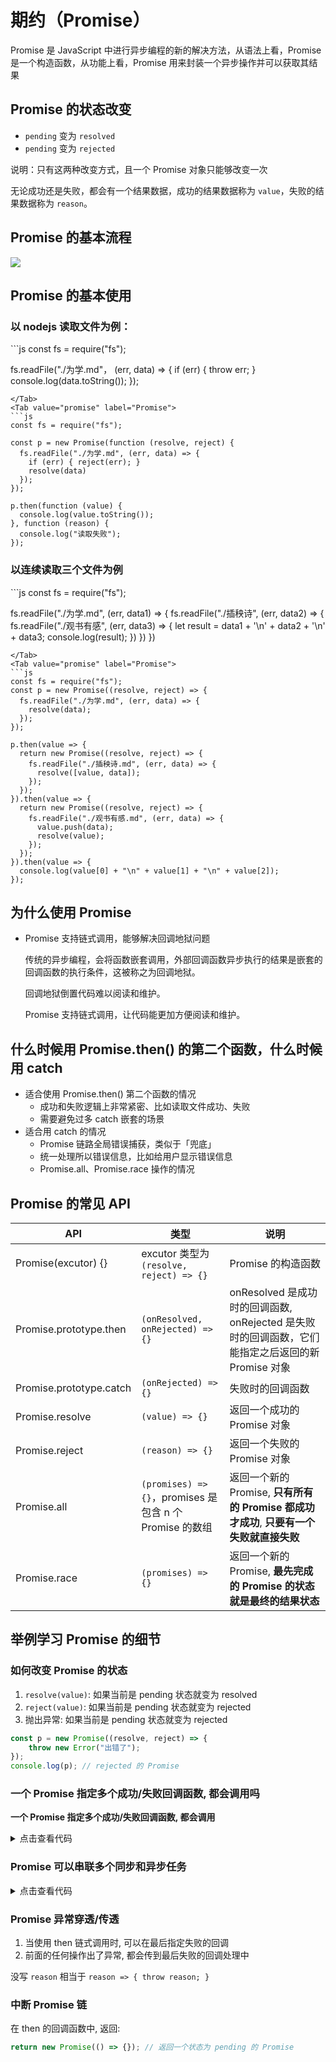 
# 期约（Promise）

Promise 是 JavaScript 中进行异步编程的新的解决方法，从语法上看，Promise 是一个构造函数，从功能上看，Promise 用来封装一个异步操作并可以获取其结果

## Promise 的状态改变

* `pending` 变为 `resolved`
* `pending` 变为 `rejected`

说明：只有这两种改变方式，且一个 Promise 对象只能够改变一次

无论成功还是失败，都会有一个结果数据，成功的结果数据称为 `value`，失败的结果数据称为 `reason`。

## Promise 的基本流程

![](./img/promise1.png)

## Promise 的基本使用

### 以 nodejs 读取文件为例：

<Tabs>
<Tab value="callback" label="回调函数" default>
```js
const fs = require("fs");

fs.readFile("./为学.md"， (err, data) => {
  if (err) { throw err; }
  console.log(data.toString());
});
```
</Tab>
<Tab value="promise" label="Promise">
```js
const fs = require("fs");

const p = new Promise(function (resolve, reject) {
  fs.readFile("./为学.md", (err, data) => {
    if (err) { reject(err); }
    resolve(data)
  });
});

p.then(function (value) {
  console.log(value.toString());
}, function (reason) {
  console.log("读取失败");
});
```
</Tab>
</Tabs>

### 以连续读取三个文件为例

<Tabs>
<Tab value="callback" label="回调函数" default>
```js
const fs = require("fs");

fs.readFile("./为学.md", (err, data1) => {
  fs.readFile("./插秧诗", (err, data2) => {
    fs.readFile("./观书有感", (err, data3) => {
      let result = data1 + '\n' + data2 + '\n' + data3;
      console.log(result);
    })
  })
})
```
</Tab>
<Tab value="promise" label="Promise">
```js
const fs = require("fs");
const p = new Promise((resolve, reject) => {
  fs.readFile("./为学.md", (err, data) => {
    resolve(data);
  });
});

p.then(value => {
  return new Promise((resolve, reject) => {
    fs.readFile("./插秧诗.md", (err, data) => {
      resolve([value, data]);
    });
  });
}).then(value => {
  return new Promise((resolve, reject) => {
    fs.readFile("./观书有感.md", (err, data) => {
      value.push(data);
      resolve(value);
    });
  });
}).then(value => {
  console.log(value[0] + "\n" + value[1] + "\n" + value[2]);
});
```
</Tab>
</Tabs>

## 为什么使用 Promise

* Promise 支持链式调用，能够解决回调地狱问题

  传统的异步编程，会将函数嵌套调用，外部回调函数异步执行的结果是嵌套的回调函数的执行条件，这被称之为回调地狱。

  回调地狱倒置代码难以阅读和维护。

  Promise 支持链式调用，让代码能更加方便阅读和维护。

## 什么时候用 Promise.then() 的第二个函数，什么时候用 catch

- 适合使用 Promise.then() 第二个函数的情况
  - 成功和失败逻辑上非常紧密、比如读取文件成功、失败
  - 需要避免过多 catch 嵌套的场景
- 适合用 catch 的情况
  - Promise 链路全局错误捕获，类似于「兜底」
  - 统一处理所以错误信息，比如给用户显示错误信息
  - Promise.all、Promise.race 操作的情况

## Promise 的常见 API

| API | 类型 |说明 |
| -- | -- | -- |
| Promise(excutor) {} | excutor 类型为 `(resolve, reject) => {}` | Promise 的构造函数 |
| Promise.prototype.then | `(onResolved, onRejected) => {}` | onResolved 是成功时的回调函数, onRejected 是失败时的回调函数，它们能指定之后返回的新 Promise 对象 |
| Promise.prototype.catch | `(onRejected) => {}` | 失败时的回调函数 |
| Promise.resolve | `(value) => {}` | 返回一个成功的 Promise 对象 |
| Promise.reject | `(reason) => {}` | 返回一个失败的 Promise 对象 |
| Promise.all | `(promises) => {}`，promises 是包含 n 个 Promise 的数组 | 返回一个新的 Promise, **只有所有的 Promise 都成功才成功**, **只要有一个失败就直接失败** |
|Promise.race | `(promises) => {}` | 返回一个新的 Promise, **最先完成的 Promise 的状态就是最终的结果状态** |

## 举例学习 Promise 的细节

### 如何改变 Promise 的状态

1. `resolve(value)`: 如果当前是 pending 状态就变为 resolved
2. `reject(value)`: 如果当前是 pending 状态就变为 rejected
3. 抛出异常: 如果当前是 pending 状态就变为 rejected

```javascript
const p = new Promise((resolve, reject) => {
    throw new Error("出错了");
});
console.log(p); // rejected 的 Promise
```

### 一个 Promise 指定多个成功/失败回调函数, 都会调用吗

**一个 Promise 指定多个成功/失败回调函数, 都会调用**

<details>
<summary>点击查看代码</summary>
```js
const p = new Promise((resolve, reject) => {
  resolve(1);
});

p.then(value => {
  console.log("resolve 1");
});

p.then(value => {
  console.log("resolve 2");
});

p.then(value => {
  console.log("resolve 3");
});

// resolve 1
// resolve 2
// resolve 3
```
</details>

### Promise.prototype.then 返回的新 Promise 状态有什么决定

* 简单表达: 由 then() 指定的回调函数的执行结果决定
* 详细表达:
  * 如果抛出异常, 则新 Promise 状态为 rejected, reason 为抛出的异常
  * 如果返回的是非 Promise 的任意值, 则新 Promise 状态为 resolved, value 为返回的值
  * 如果返回的是 Promise, 则由 Promise 决定
  * 没有返回则相当于 `return undefined;`, 则新 Promise 状态为 resolved

<details>
<summary>点击查看代码</summary>
```javascript
const p = new Promise((resolve, reject) => {
  reject(1);
});

p.then(
  value => {
    console.log("resolve 1");
  },
  reason => {
    console.log("reject 1");
  }
).then(
  value => {
    console.log("resolve 2");
  },
  reason => {
    console.log("reject 2");
  }
);
// reject 1
// resolve 2
```
</details>

### Promise 可以串联多个同步和异步任务

<details>
<summary>点击查看代码</summary>

```js
new Promise((resolve, reject) => {
  setTimeout(() => {
    console.log("执行任务 1 —— 异步");
    resolve(1);
  }, 1000);
}).then(
  value => {
    console.log("任务 1 的结果: ", value);
    console.log("执行任务2 —— 同步");
    return 2;
  }
).then(
  value => {
    console.log("任务 2 的结果: ", value);
    return new Promise((resolve, reject) => {
      setTimeout(() => {
        console.log("执行任务 3 —— 异步");
        resolve(3);
      }, 1000);
    });
  }
).then(
  value => {
    console.log("任务 3 的结果: ", value);
  }
);
// 执行任务 1 —— 异步
// 任务 1 的结果:  1
// 执行任务2 —— 同步
// 任务 2 的结果:  2
// 执行任务 3 —— 异步
// 任务 3 的结果:  3
```
</details>

### Promise 异常穿透/传透

1. 当使用 then 链式调用时, 可以在最后指定失败的回调
2. 前面的任何操作出了异常, 都会传到最后失败的回调处理中

没写 `reason` 相当于 `reason => { throw reason; }`

### 中断 Promise 链

在 then 的回调函数中, 返回:

```js
return new Promise(() => {}); // 返回一个状态为 pending 的 Promise
```
